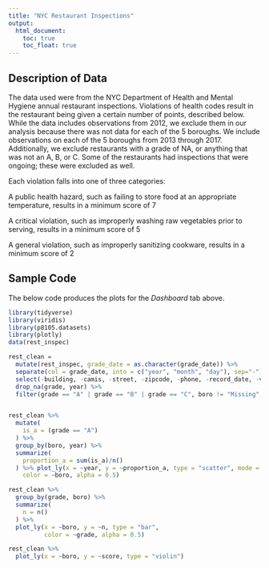 ```yaml
---
title: "NYC Restaurant Inspections"
output: 
  html_document:
    toc: true
    toc_float: true
---
```


## Description of Data

The data used were from the NYC Department of Health and Mental Hygiene annual restaurant inspections. Violations of health codes result in the restaurant being given a certain number of points, described below. While the data includes observations from 2012, we exclude them in our analysis because there was not data for each of the 5 boroughs. We include observations on each of the 5 boroughs from 2013 through 2017. Additionally, we exclude restaurants with a grade of NA, or anything that was not an A, B, or C. Some of the restaurants had inspections that were ongoing; these were excluded as well. 

Each violation falls into one of three categories:

A public health hazard, such as failing to store food at an appropriate temperature, results in a minimum score of 7

A critical violation, such as improperly washing raw vegetables prior to serving, results in a minimum score of 5

A general violation, such as improperly sanitizing cookware, results in a minimum score of 2


## Sample Code

The below code produces the plots for the _Dashboard_ tab above.

```r
library(tidyverse)
library(viridis)
library(p8105.datasets)
library(plotly)
data(rest_inspec)
```

```r
rest_clean = 
  mutate(rest_inspec, grade_date = as.character(grade_date)) %>% 
  separate(col = grade_date, into = c("year", "month", "day"), sep="-") %>% 
  select(-building, -camis, -street, -zipcode, -phone, -record_date, -violation_code) %>% 
  drop_na(grade, year) %>%
  filter(grade == "A" | grade == "B" | grade == "C", boro != "Missing", year != "2012")


rest_clean %>% 
  mutate(
    is_a = (grade == "A")
  ) %>% 
  group_by(boro, year) %>% 
  summarize(
    proportion_a = sum(is_a)/n()
  ) %>% plot_ly(x = ~year, y = ~proportion_a, type = "scatter", mode = "lines+markers",
    color = ~boro, alpha = 0.5)
```

```r
rest_clean %>% 
  group_by(grade, boro) %>% 
  summarize(
    n = n()
  ) %>% 
  plot_ly(x = ~boro, y = ~n, type = "bar",
          color = ~grade, alpha = 0.5)
```

```r
rest_clean %>% 
  plot_ly(x = ~boro, y = ~score, type = "violin")
```
